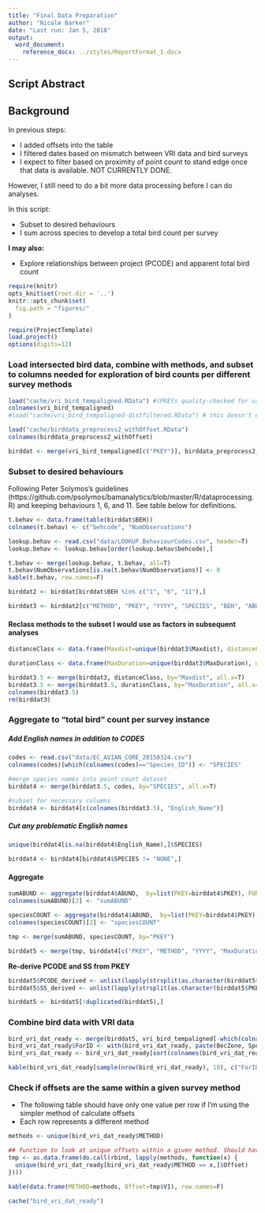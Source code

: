 ```yaml
---
title: "Final Data Preparation"
author: "Nicole Barker"
date: "Last run: Jan 5, 2018"
output: 
  word_document:
    reference_docx: ../styles/ReportFormat_1.docx
---
```


## Script Abstract

## Background
In previous steps: 

* I added offsets into the table
* I filtered dates based on mismatch between VRI data and bird surveys
* I expect to filter based on proximity of point count to stand edge once that data is available. NOT CURRENTLY DONE. 

However, I still need to do a bit more data processing before I can do analyses. 

In this script: 

* Subset to desired behaviours
* I sum across species to develop a total bird count per survey 


**I may also:**

* Explore relationships between project (PCODE) and apparent total bird count


``` r
require(knitr)
opts_knit$set(root.dir = '..')
knitr::opts_chunk$set(
  fig.path = "figures/"
)
```

``` r
require(ProjectTemplate)
load.project()
options(digits=12)
```

### Load intersected bird data, combine with methods, and subset to columns needed for exploration of bird counts per different survey methods

``` r
load("cache/vri_bird_tempaligned.RData") #(PKEYs quality-checked for use)
colnames(vri_bird_tempaligned)
#load("cache/vri_bird_tempaligned-distfiltered.RData") # this doesn't exist yet

load("cache/birddata_preprocess2_withOffset.RData")
colnames(birddata_preprocess2_withOffset)

birddat <- merge(vri_bird_tempaligned[c("PKEY")], birddata_preprocess2_withOffset[c("PKEY", "YYYY", "ROUND", "SPECIES", "BEH", "METHOD", "MaxDuration", "Maxdist", "Exposure", "Offset", "ABUND")], by="PKEY", all.x=T)
```

### Subset to desired behaviours 

Following Peter Solymos's guidelines (https://github.com/psolymos/bamanalytics/blob/master/R/dataprocessing.R) and keeping behaviours 1, 6, and 11. See table below for definitions. 

``` r
t.behav <- data.frame(table(birddat$BEH))
colnames(t.behav) <- c("behcode", "NumObservations")

lookup.behav <- read.csv("data/LOOKUP.BehaviourCodes.csv", header=T)
lookup.behav <- lookup.behav[order(lookup.behav$behcode),]

t.behav <- merge(lookup.behav, t.behav, all=T)
t.behav$NumObservations[is.na(t.behav$NumObservations)] <- 0
kable(t.behav, row.names=F)

birddat2 <- birddat[birddat$BEH %in% c("1", "6", "11"),]
```

``` r
birddat3 <- birddat2[c("METHOD", "PKEY", "YYYY", "SPECIES", "BEH", "ABUND", "MaxDuration", "Maxdist", "ROUND", "Offset", "Exposure")]
```

#### Reclass methods to the subset I would use as factors in subsequent analyses

``` r
distanceClass <- data.frame(Maxdist=unique(birddat3$Maxdist), distanceClass=c("unlimited", "80-100", "80-100", "50"))

durationClass <- data.frame(MaxDuration=unique(birddat3$MaxDuration), durationClass=c("3", "5-6", "8-10", "8-10", "5-6"))

birddat3.5 <- merge(birddat3, distanceClass, by="Maxdist", all.x=T)
birddat3.5 <- merge(birddat3.5, durationClass, by="MaxDuration", all.x=T)
colnames(birddat3.5)
rm(birddat3)
```

### Aggregate to "total bird" count per survey instance

##### Add English names in addition to  CODES

``` r
codes <- read.csv("data/EC_AVIAN_CORE_20150324.csv")
colnames(codes)[which(colnames(codes)=="Species_ID")] <- "SPECIES"

#merge species names into point count dataset
birddat4 <- merge(birddat3.5, codes, by="SPECIES", all.x=T)

#subset for necessary columns
birddat4 <- birddat4[c(colnames(birddat3.5), "English_Name")]
```

##### Cut any problematic English names

``` r
unique(birddat4[is.na(birddat4$English_Name),]$SPECIES)

birddat4 <- birddat4[birddat4$SPECIES != "NONE",]
```

#### Aggregate

``` r
sumABUND <- aggregate(birddat4$ABUND,  by=list(PKEY=birddat4$PKEY), FUN=sum)
colnames(sumABUND)[2] <- "sumABUND"

speciesCOUNT <- aggregate(birddat4$ABUND,  by=list(PKEY=birddat4$PKEY), FUN=length) 
colnames(speciesCOUNT)[2] <- "speciesCOUNT"

tmp <- merge(sumABUND, speciesCOUNT, by="PKEY")

birddat5 <- merge(tmp, birddat4[c("PKEY", "METHOD", "YYYY", "MaxDuration", "Maxdist", "durationClass", "distanceClass", "Exposure", "Offset")], by="PKEY")
``` 

**Re-derive PCODE and SS from PKEY**

``` r
birddat5$PCODE_derived <- unlist(lapply(strsplit(as.character(birddat5$PKEY), ":", fixed=T), function(x) {x[1]}))
birddat5$SS_derived <- unlist(lapply(strsplit(as.character(birddat5$PKEY), ":", fixed=T), function(x) {paste(x[1:3], collapse=":")}))

birddat5 <- birddat5[!duplicated(birddat5),]
```

### Combine bird data with VRI data

``` r
bird_vri_dat_ready <- merge(birddat5, vri_bird_tempaligned[-which(colnames(vri_bird_tempaligned) %in% c("FID_BIRD", "VRIintersectLayer", "OBJECTID", "FID_VRI", "BirdLayer", "MAP_ID", "POLYGON_ID", "OPENING_IND", "OPENING_SOURCE", "POLYGON_AREA", "INPUT_DATE", "INTERPRETATION_DATE", "REFERENCE_YEAR", "ATTRIBUTION_BASE_DATE", "PROJECTED_DATE", "OPENING_ID", "ORG_UNIT_NO", "ORG_UNIT_CODE", "FD_PERCENT", "PL_PERCENT", "AT_PERCENT", "VRI.layer.polygon.ID",  "ToleratedLag", "LagExceedsTolerated", "VRI.layer.polygon.ID.PKEY", "YYYY", "SS", "Offset", "Exposure"))], by="PKEY", all.x=T)
bird_vri_dat_ready$ForID <- with(bird_vri_dat_ready, paste(BecZone, SpeciesGroup, Age, Height, sep="."))
bird_vri_dat_ready <- bird_vri_dat_ready[sort(colnames(bird_vri_dat_ready))]

kable(bird_vri_dat_ready[sample(nrow(bird_vri_dat_ready), 10), c("ForID", "BecZone", "SpeciesGroup", "Age", "Height", "AgeClass_calc", "HeightClass_calc", "DisturbanceYear", "speciesCOUNT", "sumABUND")])
```

### Check if offsets are the same within a given survey method

* The following table should have only one value per row if I'm using the simpler method of calculate offsets
* Each row represents a different method

``` r
methods <- unique(bird_vri_dat_ready$METHOD)

## function to look at unique offsets within a given method. Should have one value per row/method.
tmp <- as.data.frame(do.call(rbind, lapply(methods, function(x) {
  unique(bird_vri_dat_ready[bird_vri_dat_ready$METHOD == x,]$Offset)
})))

kable(data.frame(METHOD=methods, Offset=tmp$V1), row.names=F)
```

``` r
cache("bird_vri_dat_ready")
```